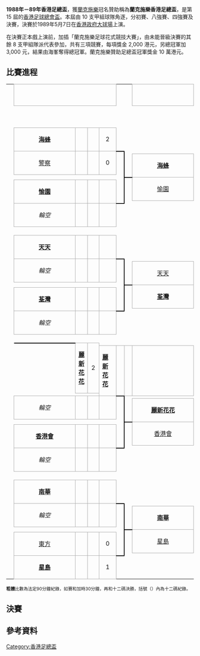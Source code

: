 {{unreferenced|time=2018-06-11T13:07:14+00:00}}
'''1988年－89年香港足總盃'''，獲[[施乐|蘭克施樂]]冠名贊助稱為'''蘭克施樂香港足總盃'''，是第 15 屆的[[香港足球總會盃|香港足球總會盃]]。本屆由 10 支甲組球隊角逐，分初賽、八強賽、四強賽及決賽，決賽於1989年5月7日在[[香港大球場|香港政府大球場]]上演。

在決賽正本戲上演前，加插「蘭克施樂足球花式競技大賽」，由未能晉級決賽的其餘 8 支甲組隊派代表參加，共有三項競賽，每項獎金 2,000 港元，另總冠軍加 3,000 元，結果由海峯奪得總冠軍。蘭克施樂贊助足總盃冠軍獎金 10 萬港元。

== 比賽進程 ==
{| border=0 cellpadding=0 cellspacing=0 style="font-size: 90%; margin:1em 2em 1em 1em;"
|  
| align="center" colspan="4" style="border:1px solid #aaa;" bgcolor=#f2f2f2|{{{RD1|初賽}}}
| colspan="2" |
| align="center" colspan="4" style="border:1px solid #aaa;" bgcolor=#f2f2f2|{{{RD2|八強賽}}}
| colspan="2" |
| align="center" colspan="4" style="border:1px solid #aaa;" bgcolor=#f2f2f2|{{{RD3|四強賽}}}
| colspan="2" |
| align="center" colspan="2" style="border:1px solid #aaa;" bgcolor=#f2f2f2|{{{RD4|決賽}}}

|-
| width=1| 
| width=150| 
| width=15| 
| width=15| 
| width=30| 
| width=5| 
| width=5| 
| width=150| 
| width=15| 
| width=15| 
| width=30| 
| width=5| 
| width=5| 
| width=150| 
| width=15| 
| width=15| 
| width=30| 
| width=5| 
| width=5| 
| width=150| 
| width=30| 

|-
| height="7"|
| style="border:1px solid #aaa;" bgcolor="#f9f9f9"| '''[[海蜂足球隊|海蜂]]'''
| align=center style="border:1px solid #aaa;" bgcolor=#f9f9f9| {{{RD1-score01-1| }}}
| align=center style="border-width:1px 1px 1px 0; border-style: solid; border-color: #aaa;" bgcolor=#f9f9f9| {{{RD1-score01-2| }}}
! align=center style="border:1px solid #aaa;" bgcolor=#f9f9f9| 2
| align=center style="border-width:0 0 2px 0; border-style:solid;border-color:black;"| 
|-
| height="7"|
| rowspan="2" style="border:1px solid #aaa;" bgcolor="#f9f9f9"| [[警察足球隊|警察]]
| rowspan="2" align=center style="border:1px solid #aaa;" bgcolor=#f9f9f9| {{{RD1-score02-1| }}}
| rowspan="2" align=center style="border-width:1px 1px 1px 0; border-style: solid; border-color: #aaa;" bgcolor=#f9f9f9| {{{RD1-score02-2| }}}
! rowspan="2" align=center style="border:1px solid #aaa;" bgcolor=#f9f9f9| 0
| rowspan="6" align=center style="border-width:2px 2px 2px 0; border-style:solid;border-color:black;"| 

|-
| height="7"|
| rowspan="2" align=center style="border-width:0 0 2px 0; border-style:solid;border-color:black;"| 
| rowspan="2" style="border:1px solid #aaa;" bgcolor="#f9f9f9"| '''[[海蜂足球隊|海蜂]]'''
| rowspan="2" align=center style="border:1px solid #aaa;" bgcolor=#f9f9f9| (5)
| rowspan="2" align=center style="border-width:1px 1px 1px 0; border-style: solid; border-color: #aaa;" bgcolor=#f9f9f9| 0
! rowspan="2" align=center style="border:1px solid #aaa;" bgcolor=#f9f9f9| 0
| rowspan="2" align=center style="border-width:0 0 2px 0; border-style:solid;border-color:black;"| 

|-
| height="7"|
| rowspan="2" colspan="4"|

|-
| height="7"|
| rowspan="2" align=center style="border-width:2px 0 0 0; border-style:solid;border-color:black;"| 
| rowspan="2" style="border:1px solid #aaa;" bgcolor="#f9f9f9"| [[愉園體育會|愉園]]
| rowspan="2" align=center style="border:1px solid #aaa;" bgcolor=#f9f9f9| (3)
| rowspan="2" align=center style="border-width:1px 1px 1px 0; border-style: solid; border-color: #aaa;" bgcolor=#f9f9f9| 0
! rowspan="2" align=center style="border:1px solid #aaa;" bgcolor=#f9f9f9| 0
| rowspan="12" align=center style="border-width:2px 2px 2px 0; border-style:solid;border-color:black;"| 

|-
| height="7"|
| rowspan="2" style="border:1px solid #aaa;" bgcolor="#f9f9f9"| '''[[愉園體育會|愉園]]'''
| rowspan="2" align=center style="border:1px solid #aaa;" bgcolor=#f9f9f9| {{{RD1-score03-1| }}}
| rowspan="2" align=center style="border-width:1px 1px 1px 0; border-style: solid; border-color: #aaa;" bgcolor=#f9f9f9| {{{RD1-score03-2| }}}
! rowspan="2" align=center style="border:1px solid #aaa;" bgcolor=#f9f9f9| {{{RD1-score03-agg| }}}

|-
| height="7"|

|-
| height="7"|
| rowspan="2" style="border:1px solid #aaa;" bgcolor="#f9f9f9"| ''輪空''
| rowspan="2" align=center style="border:1px solid #aaa;" bgcolor=#f9f9f9| {{{RD1-score04-1| }}}
| rowspan="2" align=center style="border-width:1px 1px 1px 0; border-style: solid; border-color: #aaa;" bgcolor=#f9f9f9| {{{RD1-score04-2| }}}
! rowspan="2" align=center style="border:1px solid #aaa;" bgcolor=#f9f9f9| {{{RD1-score04-agg| }}}
| rowspan="2" align=center style="border-width:2px 0 0 0; border-style:solid;border-color:black;"| 

|-
| height="7"|
| colspan="6"|
| rowspan="2" align=center style="border-width:0 0 2px 0; border-style:solid;border-color:black;"| 
| rowspan="2" style="border:1px solid #aaa;" bgcolor="#f9f9f9"| [[海蜂足球隊|海蜂]]
| rowspan="2" align=center style="border:1px solid #aaa;" bgcolor=#f9f9f9| {{{RD3-score01-1| }}}
| rowspan="2" align=center style="border-width:1px 1px 1px 0; border-style: solid; border-color: #aaa;" bgcolor=#f9f9f9| 0
! rowspan="2" align=center style="border:1px solid #aaa;" bgcolor=#f9f9f9| 0
| rowspan="2" align=center style="border-width:0 0 2px 0; border-style:solid;border-color:black;"| 

|-
| height="7"|
| rowspan="2" colspan="10" align="center"|{{{group1|}}}

|-
| height="7"|
| rowspan="2" align=center style="border-width:2px 0 0 0; border-style:solid;border-color:black;"| 
| rowspan="2" style="border:1px solid #aaa;" bgcolor="#f9f9f9"| '''[[荃灣足球會|荃灣]]'''
| rowspan="2" align=center style="border:1px solid #aaa;" bgcolor=#f9f9f9| {{{RD3-score02-1| }}}
| rowspan="2" align=center style="border-width:1px 1px 1px 0; border-style: solid; border-color: #aaa;" bgcolor=#f9f9f9| 1
! rowspan="2" align=center style="border:1px solid #aaa;" bgcolor=#f9f9f9| 0
| rowspan="24" align=center style="border-width:2px 2px 2px 0; border-style:solid;border-color:black;"| 

|-
| height="7"|
| rowspan="2" style="border:1px solid #aaa;" bgcolor="#f9f9f9"| '''[[天天足球隊|天天]]'''
| rowspan="2" align=center style="border:1px solid #aaa;" bgcolor=#f9f9f9| {{{RD1-score05-1| }}}
| rowspan="2" align=center style="border-width:1px 1px 1px 0; border-style: solid; border-color: #aaa;" bgcolor=#f9f9f9| {{{RD1-score05-2| }}}
! rowspan="2" align=center style="border:1px solid #aaa;" bgcolor=#f9f9f9| {{{RD1-score05-agg| }}}
| rowspan="2" align=center style="border-width:0 0 2px 0; border-style:solid;border-color:black;"| 

|-
| height="7"|

|-
| height="7"|
| rowspan="2" style="border:1px solid #aaa;" bgcolor="#f9f9f9"| ''輪空''
| rowspan="2" align=center style="border:1px solid #aaa;" bgcolor=#f9f9f9| {{{RD1-score06-1| }}}
| rowspan="2" align=center style="border-width:1px 1px 1px 0; border-style: solid; border-color: #aaa;" bgcolor=#f9f9f9| {{{RD1-score06-2| }}}
! rowspan="2" align=center style="border:1px solid #aaa;" bgcolor=#f9f9f9| {{{RD1-score06-agg| }}}
| rowspan="6" align=center style="border-width:2px 2px 2px 0; border-style:solid;border-color:black;"| 

|-
| height="7"|
| rowspan="2" align=center style="border-width:0 0 2px 0; border-style:solid;border-color:black;"| 
| rowspan="2" style="border:1px solid #aaa;" bgcolor="#f9f9f9"| [[天天足球隊|天天]]
| rowspan="2" align=center style="border:1px solid #aaa;" bgcolor=#f9f9f9| (2)
| rowspan="2" align=center style="border-width:1px 1px 1px 0; border-style: solid; border-color: #aaa;" bgcolor=#f9f9f9| 0
! rowspan="2" align=center style="border:1px solid #aaa;" bgcolor=#f9f9f9| 0

|-
| height="7"|
| rowspan="2" colspan="4"|

|-
| height="7"|
| rowspan="2" align=center style="border-width:2px 0 0 0; border-style:solid;border-color:black;"| 
| rowspan="2" style="border:1px solid #aaa;" bgcolor="#f9f9f9"| '''[[荃灣足球會|荃灣]]'''
| rowspan="2" align=center style="border:1px solid #aaa;" bgcolor=#f9f9f9| (3)
| rowspan="2" align=center style="border-width:1px 1px 1px 0; border-style: solid; border-color: #aaa;" bgcolor=#f9f9f9| 0
! rowspan="2" align=center style="border:1px solid #aaa;" bgcolor=#f9f9f9| 0
| rowspan="12" align=center style="border-width:2px 0 2px 0; border-style:solid;border-color:black;"| 

|-
| height="7"|
| rowspan="2" style="border:1px solid #aaa;" bgcolor="#f9f9f9"| '''[[荃灣足球會|荃灣]]'''
| rowspan="2" align=center style="border:1px solid #aaa;" bgcolor=#f9f9f9| {{{RD1-score07-1| }}}
| rowspan="2" align=center style="border-width:1px 1px 1px 0; border-style: solid; border-color: #aaa;" bgcolor=#f9f9f9| {{{RD1-score07-2| }}}
! rowspan="2" align=center style="border:1px solid #aaa;" bgcolor=#f9f9f9| {{{RD1-score07-agg| }}}

|-
| height="7"|

|-
| height="7"|
| rowspan="2" style="border:1px solid #aaa;" bgcolor="#f9f9f9"| ''輪空''
| rowspan="2" align=center style="border:1px solid #aaa;" bgcolor=#f9f9f9| {{{RD1-score08-1| }}}
| rowspan="2" align=center style="border-width:1px 1px 1px 0; border-style: solid; border-color: #aaa;" bgcolor=#f9f9f9| {{{RD1-score08-2| }}}
! rowspan="2" align=center style="border:1px solid #aaa;" bgcolor=#f9f9f9| {{{RD1-score08-agg| }}}
| rowspan="2" align=center style="border-width:2px 0 0 0; border-style:solid;border-color:black;"| 

|-
| height="7"|
| colspan="11"|
| rowspan="2" align=center style="border-width:0 0 2px 0; border-style:solid;border-color:black;"| 
| rowspan="2" style="border:1px solid #aaa;" bgcolor="#f9f9f9"| [[荃灣足球會|荃灣]]
! rowspan="2" align=center style="border:1px solid #aaa;" bgcolor=#f9f9f9| 0

|-
| rowspan="2"|
| height="7"|
| rowspan="2" colspan="16" align="center"|{{{group3|}}}
|-

|-
| height="7"|
| rowspan="2" align=center style="border-width:2px 0 0 0; border-style:solid;border-color:black;"| 
| rowspan="2" style="border:1px solid #aaa;" bgcolor="#f9f9f9"| '''[[花花足球會|麗新花花]]'''
! rowspan="2" align=center style="border:1px solid #aaa;" bgcolor=#f9f9f9| 2

|-
| height="7"|
| rowspan="2" style="border:1px solid #aaa;" bgcolor="#f9f9f9"| '''[[花花足球會|麗新花花]]'''
| rowspan="2" align=center style="border:1px solid #aaa;" bgcolor=#f9f9f9|  {{{RD1-score09-1| }}}
| rowspan="2" align=center style="border-width:1px 1px 1px 0; border-style: solid; border-color: #aaa;" bgcolor=#f9f9f9| {{{RD1-score09-2| }}}
! rowspan="2" align=center style="border:1px solid #aaa;" bgcolor=#f9f9f9| {{{RD1-score09-agg| }}}
| rowspan="2" align=center style="border-width:0 0 2px 0; border-style:solid;border-color:black;"| 

|-
| height="7"|

|-
| height="7"|
| rowspan="2" style="border:1px solid #aaa;" bgcolor="#f9f9f9"| ''輪空''
| rowspan="2" align=center style="border:1px solid #aaa;" bgcolor=#f9f9f9| {{{RD1-score10-1| }}}
| rowspan="2" align=center style="border-width:1px 1px 1px 0; border-style: solid; border-color: #aaa;" bgcolor=#f9f9f9| {{{RD1-score10-2| }}}
! rowspan="2" align=center style="border:1px solid #aaa;" bgcolor=#f9f9f9| {{{RD1-score10-agg| }}}
| rowspan="6" align=center style="border-width:2px 2px 2px 0; border-style:solid;border-color:black;"| 

|-
| height="7"|
| rowspan="2" align=center style="border-width:0 0 2px 0; border-style:solid;border-color:black;"| 
| rowspan="2" style="border:1px solid #aaa;" bgcolor="#f9f9f9"| '''[[花花足球會|麗新花花]]'''
| rowspan="2" align=center style="border:1px solid #aaa;" bgcolor=#f9f9f9| {{{RD2-score05-1| }}}
| rowspan="2" align=center style="border-width:1px 1px 1px 0; border-style: solid; border-color: #aaa;" bgcolor=#f9f9f9| {{{RD2-score05-2| }}}
! rowspan="2" align=center style="border:1px solid #aaa;" bgcolor=#f9f9f9| 2

|-
| height="7"|
| rowspan="2" colspan="4"|

|-
| height="7"|
| rowspan="2" align=center style="border-width:2px 0 0 0; border-style:solid;border-color:black;"| 
| rowspan="2" style="border:1px solid #aaa;" bgcolor="#f9f9f9"| [[香港足球會|香港會]]
| rowspan="2" align=center style="border:1px solid #aaa;" bgcolor=#f9f9f9| {{{RD2-score06-1| }}}
| rowspan="2" align=center style="border-width:1px 1px 1px 0; border-style: solid; border-color: #aaa;" bgcolor=#f9f9f9| {{{RD2-score06-2| }}}
! rowspan="2" align=center style="border:1px solid #aaa;" bgcolor=#f9f9f9| 0
| rowspan="12" align=center style="border-width:2px 2px 2px 0; border-style:solid;border-color:black;"| 

|-
| height="7"|
| rowspan="2" style="border:1px solid #aaa;" bgcolor="#f9f9f9"| '''[[香港足球會|香港會]]'''
| rowspan="2" align=center style="border:1px solid #aaa;" bgcolor=#f9f9f9| {{{RD1-score11-1| }}}
| rowspan="2" align=center style="border-width:1px 1px 1px 0; border-style: solid; border-color: #aaa;" bgcolor=#f9f9f9| {{{RD1-score11-2| }}}
! rowspan="2" align=center style="border:1px solid #aaa;" bgcolor=#f9f9f9| {{{RD1-score11-agg| }}}

|-
| height="7"|

|-
| height="7"|
| rowspan="2" style="border:1px solid #aaa;" bgcolor="#f9f9f9"| ''輪空''
| rowspan="2" align=center style="border:1px solid #aaa;" bgcolor=#f9f9f9| {{{RD1-score12-1| }}}
| rowspan="2" align=center style="border-width:1px 1px 1px 0; border-style: solid; border-color: #aaa;" bgcolor=#f9f9f9| {{{RD1-score12-2| }}}
! rowspan="2" align=center style="border:1px solid #aaa;" bgcolor=#f9f9f9| {{{RD1-score12-agg| }}}
| rowspan="2" align=center style="border-width:2px 0 0 0; border-style:solid;border-color:black;"| 

|-
| height="7"|
| colspan="6"|
| rowspan="2" align=center style="border-width:0 0 2px 0; border-style:solid;border-color:black;"| 
| rowspan="2" style="border:1px solid #aaa;" bgcolor="#f9f9f9"| '''[[花花足球會|麗新花花]]'''
| rowspan="2" align=center style="border:1px solid #aaa;" bgcolor=#f9f9f9| {{{RD3-score03-1| }}}
| rowspan="2" align=center style="border-width:1px 1px 1px 0; border-style: solid; border-color: #aaa;" bgcolor=#f9f9f9| {{{RD3-score03-2| }}}
! rowspan="2" align=center style="border:1px solid #aaa;" bgcolor=#f9f9f9| 1

|-
| height="7"|
| rowspan="2" colspan="10" align="center"|{{{group2|}}}

|-
| height="7"|
| rowspan="2" align=center style="border-width:2px 0 0 0; border-style:solid;border-color:black;"| 
| rowspan="2" style="border:1px solid #aaa;" bgcolor="#f9f9f9"| [[南華足球隊|南華]]
| rowspan="2" align=center style="border:1px solid #aaa;" bgcolor=#f9f9f9| {{{RD3-score04-1| }}}
| rowspan="2" align=center style="border-width:1px 1px 1px 0; border-style: solid; border-color: #aaa;" bgcolor=#f9f9f9| {{{RD3-score04-2| }}}
! rowspan="2" align=center style="border:1px solid #aaa;" bgcolor=#f9f9f9| 0
| rowspan="2" align=center style="border-width:2px 0 0 0; border-style:solid;border-color:black;"| 

|-
| height="7"|
| rowspan="2" style="border:1px solid #aaa;" bgcolor="#f9f9f9"| '''[[南華足球隊|南華]]'''
| rowspan="2" align=center style="border:1px solid #aaa;" bgcolor=#f9f9f9| {{{RD1-score13-1| }}}
| rowspan="2" align=center style="border-width:1px 1px 1px 0; border-style: solid; border-color: #aaa;" bgcolor=#f9f9f9| {{{RD1-score13-2| }}}
! rowspan="2" align=center style="border:1px solid #aaa;" bgcolor=#f9f9f9| {{{RD1-score13-agg| }}}
| rowspan="2" align=center style="border-width:0 0 2px 0; border-style:solid;border-color:black;"| 

|-
| height="7"|

|-
| height="7"|
| rowspan="2" style="border:1px solid #aaa;" bgcolor="#f9f9f9"| ''輪空''
| rowspan="2" align=center style="border:1px solid #aaa;" bgcolor=#f9f9f9| {{{RD1-score14-1| }}}
| rowspan="2" align=center style="border-width:1px 1px 1px 0; border-style: solid; border-color: #aaa;" bgcolor=#f9f9f9| {{{RD1-score14-2| }}}
! rowspan="2" align=center style="border:1px solid #aaa;" bgcolor=#f9f9f9| {{{RD1-score14-agg| }}}
| rowspan="6" align=center style="border-width:2px 2px 2px 0; border-style:solid;border-color:black;"| 

|-
| height="7"|
| rowspan="2" align=center style="border-width:0 0 2px 0; border-style:solid;border-color:black;"| 
| rowspan="2" style="border:1px solid #aaa;" bgcolor="#f9f9f9"| '''[[南華足球隊|南華]]'''
| rowspan="2" align=center style="border:1px solid #aaa;" bgcolor=#f9f9f9| (3)
| rowspan="2" align=center style="border-width:1px 1px 1px 0; border-style: solid; border-color: #aaa;" bgcolor=#f9f9f9| {{{RD2-score07-2| }}}
! rowspan="2" align=center style="border:1px solid #aaa;" bgcolor=#f9f9f9| {{{RD2-score07-agg| }}}

|-
| height="7"|
| rowspan="2" colspan="4"|

|-
| height="7"|
| rowspan="2" align=center style="border-width:2px 0 0 0; border-style:solid;border-color:black;"| 
| rowspan="2" style="border:1px solid #aaa;" bgcolor="#f9f9f9"| [[星島體育會|星島]]
| rowspan="2" align=center style="border:1px solid #aaa;" bgcolor=#f9f9f9| (1)
| rowspan="2" align=center style="border-width:1px 1px 1px 0; border-style: solid; border-color: #aaa;" bgcolor=#f9f9f9| {{{RD2-score08-2| }}}
! rowspan="2" align=center style="border:1px solid #aaa;" bgcolor=#f9f9f9| {{{RD2-score08-agg| }}}
| rowspan="2" align=center style="border-width:2px 0 0 0; border-style:solid;border-color:black;"| 

|-
| height="7"|
| rowspan="2" style="border:1px solid #aaa;" bgcolor="#f9f9f9"| [[東方足球隊|東方]]
| rowspan="2" align=center style="border:1px solid #aaa;" bgcolor=#f9f9f9| {{{RD1-score15-1| }}}
| rowspan="2" align=center style="border-width:1px 1px 1px 0; border-style: solid; border-color: #aaa;" bgcolor=#f9f9f9| {{{RD1-score15-2| }}}
! rowspan="2" align=center style="border:1px solid #aaa;" bgcolor=#f9f9f9| 0

|-
| height="7"|

|-
| height="7"|
| style="border:1px solid #aaa;" bgcolor="#f9f9f9"| '''[[星島體育會|星島]]'''
| align=center style="border:1px solid #aaa;" bgcolor=#f9f9f9| {{{RD1-score16-1| }}}
| align=center style="border-width:1px 1px 1px 0; border-style: solid; border-color: #aaa;" bgcolor=#f9f9f9| {{{RD1-score16-2| }}}
! align=center style="border:1px solid #aaa;" bgcolor=#f9f9f9| 1
| align=center style="border-width:2px 0 0 0; border-style:solid;border-color:black;"| 
|}
<small>'''粗體'''比數為法定90分鐘紀錄，如賽和加時30分鐘，再和十二碼決勝，括號（）內為十二碼紀錄。</small>

== 決賽 ==
{{footballbox
  | date = 1989年5月7日<br />下午4:00
  | team1 = [[花花足球會|麗新花花]]
  | score = 2–0
  | report = 
  | team2 = [[荃灣足球會|荃灣]]
  | goals1=[[麥松偉|麥松偉]] {{goal|32}}<br />[[黃國安|黃國安]] {{goal|66}}  
  | goals2 =  
  | stadium = [[香港大球場|香港政府大球場]]
  | attendance = 3,227人
  | referee = 
}}

== 參考資料==
{{香港足總盃}}

[[Category:香港足總盃|Category:香港足總盃]]